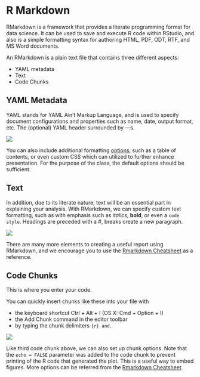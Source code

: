 # R Markdown

RMarkdown is a framework that provides a literate programming format for data science. It can be used to save and execute R code within RStudio, and also is a simple formatting syntax for authoring HTML, PDF, ODT, RTF, and MS Word documents.

An RMarkdown is a plain text file that contains three different aspects:

- YAML metadata
- Text 
- Code Chunks 

## YAML Metadata 

YAML stands for YAML Ain't Markup Language, and is used to specify document configurations and properties such as name, date, output format, etc. The (optional) YAML header surrounded by ---s.

![](images/rmd_yaml.png)

You can also include additional formatting [options](http://rmarkdown.rstudio.com/html_document_format.html), such as a table of contents, or even custom CSS which can utilized to further enhance presentation. For the purpose of the class, the default options should be sufficient.  

## Text 

In addition, due to its literate nature, text will be an essential part in explaining your analysis. With RMarkdown, we can specify custom text formatting, such as with emphasis such as *italics*, **bold**, or even a `code style`. Headings are preceded with a #, breaks create a new paragraph. 

![](images/rmd_text.png)

There are many more elements to creating a useful report using RMarkdown, and we encourage you to use the [Rmarkdown Cheatsheet](https://www.rstudio.com/wp-content/uploads/2015/02/rmarkdown-cheatsheet.pdf) as a reference. 


## Code Chunks 

This is where you enter your code. 

You can quickly insert chunks like these into your file with

- the keyboard shortcut Ctrl + Alt + I (OS X: Cmd + Option + I)
- the Add Chunk command in the editor toolbar
- by typing the chunk delimiters ```{r} and ```.

![](images/rmd_code_chunk.png)

Like third code chunk above, we can also set up chunk options. Note that the `echo = FALSE` parameter was added to the code chunk to prevent printing of the R code that generated the plot. This is a useful way to embed figures. More options can be referred from the [Rmarkdown Cheatsheet](https://www.rstudio.com/wp-content/uploads/2015/02/rmarkdown-cheatsheet.pdf).



